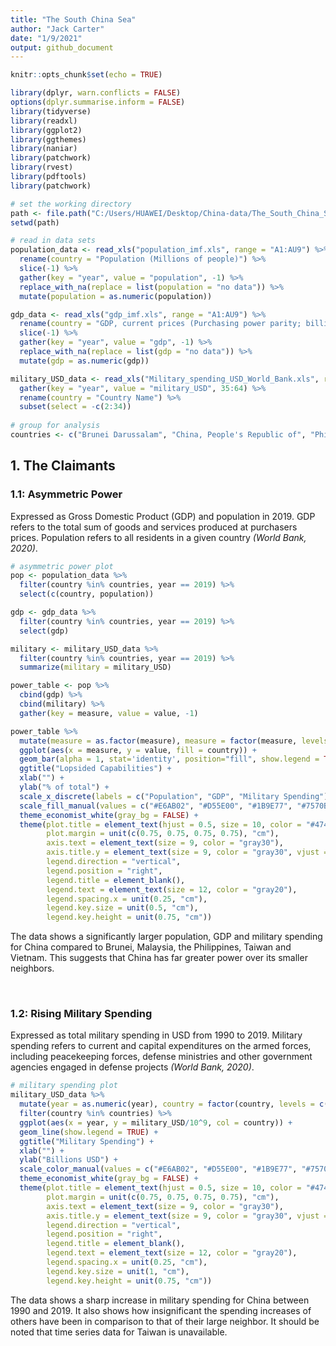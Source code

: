 ```yaml
---
title: "The South China Sea"
author: "Jack Carter"  
date: "1/9/2021"
output: github_document
---
```


```r
knitr::opts_chunk$set(echo = TRUE)

library(dplyr, warn.conflicts = FALSE)
options(dplyr.summarise.inform = FALSE)
library(tidyverse)
library(readxl)
library(ggplot2)
library(ggthemes)
library(naniar)
library(patchwork)
library(rvest)
library(pdftools)
library(patchwork)

# set the working directory
path <- file.path("C:/Users/HUAWEI/Desktop/China-data/The_South_China_Sea/data", fsep = .Platform$file.sep)
setwd(path)

# read in data sets
population_data <- read_xls("population_imf.xls", range = "A1:AU9") %>%
  rename(country = "Population (Millions of people)") %>%
  slice(-1) %>%
  gather(key = "year", value = "population", -1) %>%
  replace_with_na(replace = list(population = "no data")) %>%
  mutate(population = as.numeric(population))

gdp_data <- read_xls("gdp_imf.xls", range = "A1:AU9") %>%
  rename(country = "GDP, current prices (Purchasing power parity; billions of international dollars)") %>%
  slice(-1) %>%
  gather(key = "year", value = "gdp", -1) %>%
  replace_with_na(replace = list(gdp = "no data")) %>%
  mutate(gdp = as.numeric(gdp))

military_USD_data <- read_xls("Military_spending_USD_World_Bank.xls", range = "A4:BL269") %>%
  gather(key = "year", value = "military_USD", 35:64) %>%
  rename(country = "Country Name") %>%
  subset(select = -c(2:34))
  
# group for analysis
countries <- c("Brunei Darussalam", "China, People's Republic of", "Philippines", "Malaysia", "Taiwan Province of China", "Vietnam")

```

## **1. The Claimants**

### **1.1: Asymmetric Power**  
Expressed as Gross Domestic Product (GDP) and population in 2019. GDP refers to the total sum of goods and services produced at purchasers prices. Population refers to all residents in a given country *(World Bank, 2020)*. 

```r

# asymmetric power plot
pop <- population_data %>%
  filter(country %in% countries, year == 2019) %>%
  select(c(country, population))

gdp <- gdp_data %>%
  filter(country %in% countries, year == 2019) %>%
  select(gdp)

military <- military_USD_data %>%
  filter(country %in% countries, year == 2019) %>%
  summarize(military = military_USD)

power_table <- pop %>%
  cbind(gdp) %>%
  cbind(military) %>%
  gather(key = measure, value = value, -1)

power_table %>%
  mutate(measure = as.factor(measure), measure = factor(measure, levels = c("gdp", "population", "military_USD"))) %>%
  ggplot(aes(x = measure, y = value, fill = country)) +
  geom_bar(alpha = 1, stat='identity', position="fill", show.legend = TRUE) +
  ggtitle("Lopsided Capabilities") +
  xlab("") +
  ylab("% of total") +
  scale_x_discrete(labels = c("Population", "GDP", "Military Spending")) +
  scale_fill_manual(values = c("#E6AB02", "#D55E00", "#1B9E77", "#7570B3", "#E7298A", "#66A61E"), labels = c("Brunei", "China", "Malaysia", "Philippines", "Taiwan", "Vietnam")) +
  theme_economist_white(gray_bg = FALSE) +
  theme(plot.title = element_text(hjust = 0.5, size = 10, color = "#474747"),
        plot.margin = unit(c(0.75, 0.75, 0.75, 0.75), "cm"),
        axis.text = element_text(size = 9, color = "gray30"), 
        axis.title.y = element_text(size = 9, color = "gray30", vjust = 2.5),
        legend.direction = "vertical", 
        legend.position = "right",
        legend.title = element_blank(),
        legend.text = element_text(size = 12, color = "gray20"),
        legend.spacing.x = unit(0.25, "cm"),
        legend.key.size = unit(0.5, "cm"), 
        legend.key.height = unit(0.75, "cm"))

```

The data shows a significantly larger population, GDP and military spending for China compared to Brunei, Malaysia, the Philippines, Taiwan and Vietnam. This suggests that China has far greater power over its smaller neighbors.

&nbsp;

### **1.2: Rising Military Spending**  
Expressed as total military spending in USD from 1990 to 2019. Military spending refers to current and capital expenditures on the armed forces, including peacekeeping forces, defense ministries and other government agencies engaged in defense projects *(World Bank, 2020)*. 

```r

# military spending plot
military_USD_data %>%
  mutate(year = as.numeric(year), country = factor(country, levels = c("Brunei Darussalam", "China, People's Republic of", "Philippines", "Malaysia", "Vietnam"))) %>%
  filter(country %in% countries) %>%
  ggplot(aes(x = year, y = military_USD/10^9, col = country)) +
  geom_line(show.legend = TRUE) +
  ggtitle("Military Spending") +
  xlab("") +
  ylab("Billions USD") +
  scale_color_manual(values = c("#E6AB02", "#D55E00", "#1B9E77", "#7570B3", "#66A61E"), labels = c("Brunei", "China", "Malaysia", "Philippines", "Vietnam")) +
  theme_economist_white(gray_bg = FALSE) +
  theme(plot.title = element_text(hjust = 0.5, size = 10, color = "#474747"),
        plot.margin = unit(c(0.75, 0.75, 0.75, 0.75), "cm"),
        axis.text = element_text(size = 9, color = "gray30"), 
        axis.title.y = element_text(size = 9, color = "gray30", vjust = 2.5),
        legend.direction = "vertical", 
        legend.position = "right",
        legend.title = element_blank(),
        legend.text = element_text(size = 12, color = "gray20"),
        legend.spacing.x = unit(0.25, "cm"),
        legend.key.size = unit(1, "cm"), 
        legend.key.height = unit(0.75, "cm"))

```

The data shows a sharp increase in military spending for China between 1990 and 2019. It also shows how insignificant the spending increases of others have been in comparison to that of their large neighbor. It should be noted that time series data for Taiwan is unavailable. 


